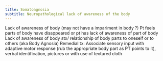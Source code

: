 ```yaml
---
title: Somatoagnosia
subtitle: Neuropathological lack of awareness of the body
---
```


Lack of awareness of body (may not have a impariment in body ?) 
Pt feels parts of body have disappeared or pt has lack of awareness of part of body
Lack of awareness of body stx/ relationship of body parts to oneself or to others (aka Body Agnosia)
Remedial tx: Associate sensory input with adaptive motor response (rub the appropriate body part as PT points to it), verbal identification, pictures or with use of textured cloth
